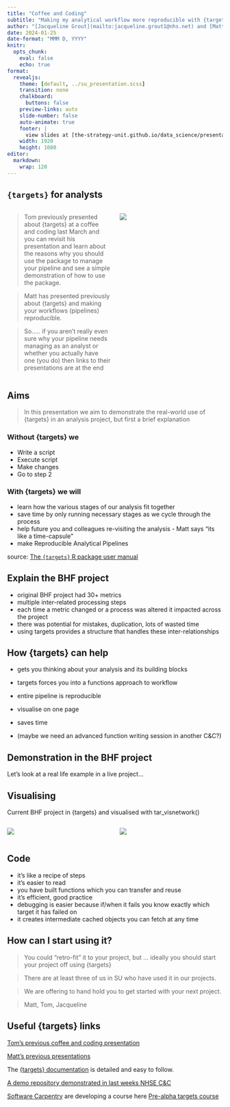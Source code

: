 ```yaml
---
title: "Coffee and Coding"
subtitle: "Making my analytical workflow more reproducible with {targets}"
author: "[Jacqueline Grout](mailto:jacqueline.grout1@nhs.net) and [Matt Dray](mailto:matt.dray@nhs.net)"
date: 2024-01-25
date-format: "MMM D, YYYY"
knitr:
  opts_chunk: 
    eval: false
    echo: true
format:
  revealjs:
    theme: [default, ../su_presentation.scss]
    transition: none
    chalkboard:
      buttons: false
    preview-links: auto
    slide-number: false
    auto-animate: true
    footer: |
      view slides at [the-strategy-unit.github.io/data_science/presentations][ds_presentations]
    width: 1920
    height: 1080
editor: 
  markdown: 
    wrap: 120
---
```


## `{targets}` for analysts

::: columns
::: {.column width="50%"}
> Tom previously presented about {targets} at a coffee and coding last March and you can revisit his presentation and learn about the reasons why you should use the package to manage your pipeline and see a simple demonstration of how to use the package.



> Matt has presented previously about {targets} and making your workflows (pipelines) reproducible.



> So..... if you aren't really even sure why your pipeline needs managing as an analyst or whether you actually have one (you do) then links to their presentations are at the end
:::

::: {.column width="50%"}
![](logo.png)
:::
:::

## Aims

> In this presentation we aim to demonstrate the real-world use of {targets} in an analysis project, but first a brief
> explanation

### Without {targets} we

::: incremental
-   Write a script
-   Execute script
-   Make changes
-   Go to step 2
:::

### With {targets} we will

::: incremental
-   learn how the various stages of our analysis fit together
-   save time by only running necessary stages as we cycle through the process
-   help future you and colleagues re-visiting the analysis - Matt says "its like a time-capsule"
-   make Reproducible Analytical Pipelines
:::

::: footer
source: [The `{targets}` R package user manual](https://books.ropensci.org/targets/)
:::

## Explain the BHF project

::: incremental
-   original BHF project had 30+ metrics
-   multiple inter-related processing steps
-   each time a metric changed or a process was altered it impacted across the project
-   there was potential for mistakes, duplication, lots of wasted time
-   using targets provides a structure that handles these inter-relationships
:::

## How {targets} can help

::: incremental
-   gets you thinking about your analysis and its building blocks
-   targets forces you into a functions approach to workflow
-   entire pipeline is reproducible
-   visualise on one page
-   saves time

-   (maybe we need an advanced function writing session in another C&C?)
:::

## Demonstration in the BHF project

Let's look at a real life example in a live project...

## Visualising

Current BHF project in {targets} and visualised with tar_visnetwork()

::: columns
::: {.column width="50%"}
![](vis1.png)
:::

::: {.column width="50%"}
![](vis2.png)
:::
:::

## Code

-   it's like a recipe of steps
-   it's easier to read
-   you have built functions which you can transfer and reuse
-   it's efficient, good practice
-   debugging is easier because if/when it fails you know exactly which target it has failed on
-   it creates intermediate cached objects you can fetch at any time



## How can I start using it?

>You could "retro-fit" it to your project, but ... ideally you should start your project off using {targets}  

>There are at least three of us in SU who have used it in our projects.  

>We are offering to hand hold you to get started with your next project.

>Matt, Tom, Jacqueline

## Useful {targets} links

[Tom's previous coffee and coding presentation](https://the-strategy-unit.github.io/data_science/presentations/2023-03-23_coffee-and-coding/#/title-slide)

[Matt's previous presentations](https://www.rostrum.blog/posts/2020-09-27-targets-dsfest/)

The [{targets} documentation](https://books.ropensci.org/targets/walkthrough.html) is detailed and easy to follow.

[A demo repository demonstrated in last weeks NHSE C&C](https://github.com/Pablo-source/targets-test)

[Software Carpentry](https://software-carpentry.org/) are developing a course here [Pre-alpha targets course](https://multimeric.github.io/targets-workshop/instructor/index.html)


